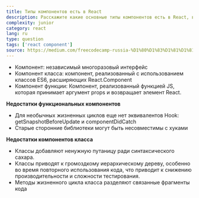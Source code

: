 ```yaml
---
title: Типы компонентов есть в React
description: Расскажите какие основные типы компонентов есть в React, в чем их приемущества и недостатки
complexity: junior
category: react
lang: ru
type: question
tags: ['react component']
source: https://medium.com/freecodecamp-russia-%D1%80%D1%83%D1%81%D1%81%D0%BA%D0%BE%D1%8F%D0%B7%D1%8B%D1%87%D0%BD%D1%8B%D0%B9/%D1%88%D0%BF%D0%B0%D1%80%D0%B3%D0%B0%D0%BB%D0%BA%D0%B0-%D0%B4%D0%BB%D1%8F-react-%D0%BE%D1%82%D0%B2%D0%B5%D1%82%D0%BE%D0%B2-%D0%BD%D0%B0-%D0%B2%D0%BE%D0%BF%D1%80%D0%BE%D1%81%D1%8B-%D0%B8%D0%BD%D1%82%D0%B5%D1%80%D0%B2%D1%8C%D1%8E-2020-71f8586cd3c6
---
```


- Компонент: независимый многоразовый интерфейс
- Компонент класса: компонент, реализованный с использованием классов ES6, расширяющих React.Component
- Компонент функции: Компонент, реализованный функцией JS, которая принимает аргумент props и возвращает элемент React.

**Недостатки функциональных компонентов**

- Для необычных жизненных циклов еще нет эквивалентов Hook: getSnapshotBeforeUpdate и componentDidCatch
- Старые сторонние библиотеки могут быть несовместимы с хуками

**Недостатки компонентов класса**

- Классы добавляют ненужную путаницу ради синтаксического сахара.
- Классы приводят к громоздкому иерархическому дереву, особенно во время повторного использования кода, что приводит к снижению производительности и сложности тестирования.
- Методы жизненного цикла класса разделяют связанные фрагменты кода
